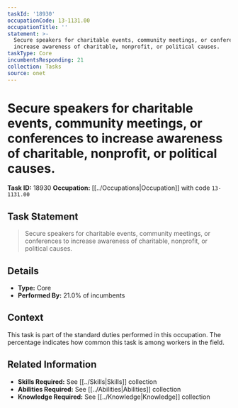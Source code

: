 ```yaml
---
taskId: '18930'
occupationCode: 13-1131.00
occupationTitle: ''
statement: >-
  Secure speakers for charitable events, community meetings, or conferences to
  increase awareness of charitable, nonprofit, or political causes.
taskType: Core
incumbentsResponding: 21
collection: Tasks
source: onet
---
```

# Secure speakers for charitable events, community meetings, or conferences to increase awareness of charitable, nonprofit, or political causes.

**Task ID:** 18930
**Occupation:** [[../Occupations|Occupation]] with code `13-1131.00`

## Task Statement

> Secure speakers for charitable events, community meetings, or conferences to increase awareness of charitable, nonprofit, or political causes.

## Details

- **Type:** Core
- **Performed By:** 21.0% of incumbents

## Context

This task is part of the standard duties performed in this occupation. The percentage indicates how common this task is among workers in the field.

## Related Information

- **Skills Required:** See [[../Skills|Skills]] collection
- **Abilities Required:** See [[../Abilities|Abilities]] collection
- **Knowledge Required:** See [[../Knowledge|Knowledge]] collection
